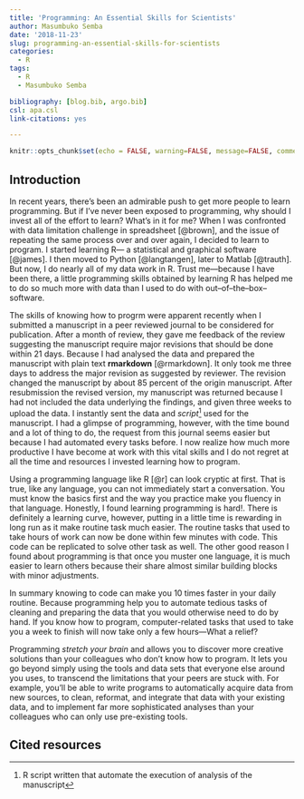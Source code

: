 ```yaml
---
title: 'Programming: An Essential Skills for Scientists'
author: Masumbuko Semba
date: '2018-11-23'
slug: programming-an-essential-skills-for-scientists
categories:
  - R
tags:
  - R
  - Masumbuko Semba

bibliography: [blog.bib, argo.bib]
csl: apa.csl
link-citations: yes

---
```


```r
knitr::opts_chunk$set(echo = FALSE, warning=FALSE, message=FALSE, comment="")
```

## Introduction

In recent years, there's been an admirable push to get more people to learn programming. But if I've never been exposed to programming, why should I invest all of the effort to learn? What's in it for me? When I was confronted with data limitation challenge in spreadsheet [@brown], and the issue of repeating the same process over and over again, I decided to learn to program. I started learning R--- a statistical and graphical software [@james]. I then moved to Python [@langtangen], later to Matlab [@trauth]. But now, I do nearly all of my data work in R. Trust me---because I have been there, a little programming skills obtained by learning R has helped me to do so much more with data than I used to do with out--of--the--box--software. 

The skills of knowing how to progrm were apparent recently when I submitted a manuscript in a peer reviewed journal to be considered for publication. After a month of review, they gave me feedback of the review suggesting the manuscript require major revisions that should be done within 21 days. Because I had analysed the data and prepared the manuscript with plain text **rmarkdown** [@rmarkdown]. It only took me three days to address the major revision as suggested by reviewer. The revision changed the manuscript by about 85 percent of the origin manuscript. After resubmission the revised version, my manuscript was returned because I had not included the data underlying the findings, and given three weeks to upload the data. I instantly sent the data and *script*^[R script written that automate the execution of analysis of the manuscript] used for the manuscript. I had a glimpse of programming, however, with the time bound and a lot of thing to do, the request from this journal seems easier but because I had automated every tasks before. I now realize how much more productive I have become at work with this vital skills and I do not regret at all the time and resources I invested learning how to program.

Using a programming language like R [@r] can look cryptic at first. That is true, like any language, you can not immediately start a conversation. You must know the basics first and the way you practice make you fluency in that language. Honestly, I found learning programming is hard!. There is definitely a learning curve, however, putting in a little time is rewarding in long run as it make routine task much easier. The routine tasks that used to take hours of work can now be done within few minutes with code. This code can be replicated to solve other task as well. The other good reason I found about programming is that once you muster one language, it is much easier to learn others because their share almost similar building blocks with minor adjustments.

In summary knowing to code can make you 10 times faster in your daily routine. Because programming help you to automate tedious tasks of cleaning and preparing the data that you would otherwise need to do by hand. If you know how to program, computer-related tasks that used to take you a week to finish will now take only a few hours---What a relief?

Programming *stretch your brain* and allows you to discover more creative solutions than your colleagues who don't know how to program. It lets you go beyond simply using the tools and data sets that everyone else around you uses, to transcend the limitations that your peers are stuck with. For example, you'll be able to write programs to automatically acquire data from new sources, to clean, reformat, and integrate that data with your existing data, and to implement far more sophisticated analyses than your colleagues who can only use pre-existing tools.


## Cited resources
